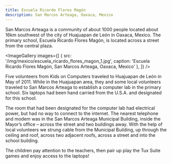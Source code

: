 ```yaml
---
title: Escuela Ricardo Flores Magón
description: San Marcos Arteaga, Oaxaca, Mexico
---
```


<LabHeader
 location="San Marcos Arteaga, Oaxaca, Mexico"
 locationUrl="https://www.google.com/maps/place/69270+San+Marcos+Arteaga,+Oaxaca,+Mexico/@17.7214981,-97.8682508,16z"
 dateEstablished="2011"
/>

San Marcos Arteaga is a community of about 1000 people located about 16km southwest of the city of Huajuapan de León in Oaxaca, Mexico. The primary school, Escuela Ricardo Flores Magón, is located across a street from the central plaza.

<ImageGallery images={[
  {
    src: '/img/mexico/escuela_ricardo_flores_magon_1.jpg',
    caption: 'Escuela Ricardo Flores Magón, San Marcos Arteaga, Oaxaca, Mexico'
  },
]} />

Five volunteers from Kids on Computers traveled to Huajuapan de León in May of 2011. While in the Huajuapan area, they and some local volunteers traveled to San Marcos Arteaga to establish a computer lab in the primary school. Six laptops had been hand carried from the U.S.A. and designated for this school.

The room that had been designated for the computer lab had electrical power, but had no way to connect to the internet. The nearest telephone and modem was in the San Marcos Arteaga Municipal Building, inside the Mayor’s office – across the street and two buildings away. With the help of local volunteers we strung cable from the Municipal Building, up through the ceiling and roof, across two adjacent roofs, across a street and into the school building.

The children pay attention to the teachers, then pair up play the Tux Suite games and enjoy access to the laptops!
